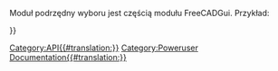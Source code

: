 <languages/>
<div class="mw-translate-fuzzy">
{{VeryImportantMessage|''(Październik 2019)'' Nie edytuj tych stron. Informacje są niekompletne i nieaktualne. Najnowsze API można znaleźć w [https://www.freecadweb.org/api automatycznie generowana dokumentacja API], lub wygenerować dokumentację samodzielnie, śledząc dokument [[Source documentation/pl|Dokumentacja źródłowa]].}}
</div>

Moduł podrzędny wyboru jest częścią modułu FreeCADGui. Przykład:
{{Code|code=
import FreeCADGui
sel = FreeCADGui.Selection.getSelection()
}}

{{APIFunction|addSelection|FreeCAD.Object|Dodaje obiekt do zaznaczenia| }}
{{APIFunction|clearSelection|[string]|Czyści wybór podanej nazwy dokumentu. Jeżeli nie podano żadnego dokumentu, to czyszczony jest cały wybór.| }}
{{APIFunction|getSelection|[string]|Zwraca listę wybranych obiektów dokumentu dla podanej nazwy dokumentu. Jeśli nie podano żadnego dokumentu, zwracana jest pełna lista wybranych obiektów.|a list of document objects in the order they were selected.}}
{{APIFunction|getSelectionEx|[string]|Zwraca listę wybranych obiektów dla podanej nazwy dokumentu. Jeśli nie zostanie podany żaden dokument, zwrócony zostanie kompletny wybór. Używane do wyboru obiektów podrzędnych ''(np. niektóre krawędzie ściany)''.|a list of SelectionObjects in the order they were selected}}
{{APIFunction|isSelected|FreeCAD.Object|Sprawdza, czy dany obiekt jest zaznaczony| }}
{{APIFunction|removeSelection|FreeCAD.Object|Usuwa obiekt z zaznaczenia| }}

{{Userdocnavi{{#translation:}}}}
[[Category:API{{#translation:}}]]
[[Category:Poweruser Documentation{{#translation:}}]]
{{clear}}